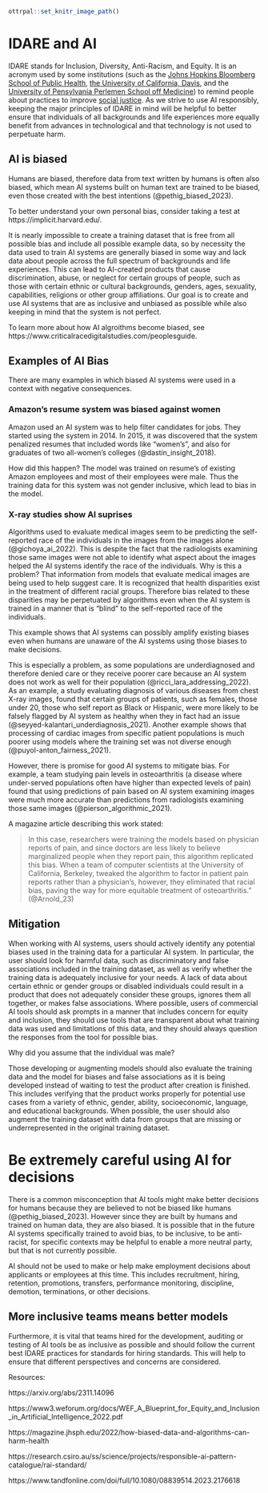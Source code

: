 


```r
ottrpal::set_knitr_image_path()
```

# IDARE and AI

IDARE stands for Inclusion, Diversity, Anti-Racism, and Equity. It is an acronym used by some institutions (such as the [Johns Hopkins Bloomberg School of Public Health](https://publichealth.jhu.edu/offices-and-services/office-of-inclusion-diversity-anti-racism-and-equity-idare), [the University of California, Davis](https://health.ucdavis.edu/diversity-inclusion/committees/departmental-committees-index.html), and the [University of Pensylvania Perlemen School off Medicine](https://www.med.upenn.edu/neurology/idare/)) to remind people about practices to improve [social justice](https://en.wikipedia.org/wiki/Social_justice). As we strive to use AI responsibly, keeping the major principles of IDARE in mind will be helpful to better ensure that individuals of all backgrounds and life experiences more equally benefit from advances in technological and that technology is not used to perpetuate harm.  

## AI is biased

Humans are biased, therefore data from text written by humans is often also biased, which mean AI systems built on human text are trained to be biased, even those created with the best intentions (@pethig_biased_2023).

To better understand your own personal bias, consider taking a test at https://implicit.harvard.edu/. 

It is nearly impossible to create a training dataset that is free from all possible bias and include all possible example data, so by necessity the data used to train AI systems are generally biased in some way and lack data about people across the full spectrum of backgrounds and life experiences. This can lead to AI-created products that cause discrimination, abuse, or neglect for certain groups of people, such as those with certain ethnic or cultural backgrounds, genders, ages, sexuality, capabilities, religions or other group affiliations. Our goal is to create and use AI systems that are as inclusive and unbiased as possible while also keeping in mind that the system is not perfect. 

To learn more about how AI algroithms become biased, see https://www.criticalracedigitalstudies.com/peoplesguide. 

## Examples of AI Bias

There are many examples in which biased AI systems were used in a context with negative consequences. 

### Amazon's resume system was biased against women

Amazon used an AI system was to help filter candidates for jobs. They started using the system in 2014. In 2015, it was discovered that the system penalized resumes that included words like "women's", and also for graduates of two all-women's colleges (@dastin_insight_2018). 

How did this happen? The model was trained on resume's of existing Amazon employees and most of their employees were male. Thus the training data for this system was not gender inclusive, which lead to bias in the model.

### X-ray studies show AI suprises



Algorithms used to evaluate medical images seem to be predicting the self-reported race of the individuals in the images from the images alone (@gichoya_ai_2022).  This is despite the fact that the radiologists examining those same images were not able to identify what aspect about the images helped the AI systems identify the race of the individuals. Why is this a problem? That information from models that evaluate medical images are being used to help suggest care. It is recognized that health disparities exist in the treatment of different racial groups. Therefore bias related to these disparities may be perpetuated by algorithms even when the AI system is trained in a manner that is "blind" to the self-reported race of the individuals.

This example shows that AI systems can possibly amplify existing biases even when humans are unaware of the AI systems using those biases to make decisions.

This is especially a problem, as some populations are underdiagnosed and therefore denied care or they receive poorer care because an AI system does not work as well for their population (@ricci_lara_addressing_2022). As an example,  a study evaluating diagnosis of various diseases from chest X-ray images, found that certain groups of patients, such as females, those under 20,  those who self report as Black or Hispanic, were more likely to be falsely flagged by  AI system as healthy when they in fact had an issue (@seyyed-kalantari_underdiagnosis_2021).  Another example shows that processing of cardiac images from specific patient populations is much poorer using models where the training set was not diverse enough (@puyol-anton_fairness_2021). 

However, there is promise for good AI systems to mitigate bias. For example,  a team studying pain levels in osteoarthritis (a disease where under-served populations often have higher than expected levels of pain) found that using predictions of pain based on AI system examining images were much more accurate than predictions from radiologists examining those same images (@pierson_algorithmic_2021).  

A magazine article describing this work stated:

> In this case, researchers were training the models based on physician reports of pain, and since doctors are less likely to believe marginalized people when they report pain, this algorithm replicated this bias. When a team of computer scientists at the University of California, Berkeley, tweaked the algorithm to factor in patient pain reports rather than a physician’s, however, they eliminated that racial bias, paving the way for more equitable treatment of osteoarthritis." (@Arnold_23)

## Mitigation

When working with AI systems, users should actively identify any potential biases used in the training data for a particular AI system. In particular, the user should look for harmful data, such as discriminatory and false associations included in the training dataset, as well as verify whether the training data is adequately inclusive for your needs. A lack of data about certain ethnic or gender groups or disabled individuals could result in a product that does not adequately consider these groups, ignores them all together, or makes false associations. Where possible, users of commercial AI tools should ask prompts in a manner that includes concern for equity and inclusion, they should use tools that are transparent about what training data was used and limitations of this data, and they should always question the responses from the tool for possible bias. 



:::{.query}
Why did you assume that the individual was male?
:::


Those developing or augmenting models should also evaluate the training data and the model for biases and false associations as it is being developed instead of waiting to test the product after creation is finished. This includes verifying that the product works properly for potential use cases from a variety of ethnic, gender, ability, socioeconomic, language, and educational backgrounds. When possible, the user should also augment the training dataset with data from groups that are missing or underrepresented in the original training dataset. 

# Be extremely careful using AI for decisions

There is a common misconception that AI tools might make better decisions for humans because they are believed to not be biased like humans (@pethig_biased_2023). However since they are built by humans and trained on human data, they are also biased. It is possible that in the future AI systems specifically trained to avoid bias, to be inclusive, to be anti-racist,  for specific contexts may be helpful to enable a more neutral party, but that is not currently possible.

AI should not be used to make or help make employment decisions about applicants or employees at this time. This includes recruitment, hiring, retention, promotions, transfers, performance monitoring, discipline, demotion, terminations, or other decisions. 

## More inclusive teams means better models

Furthermore, it is vital that teams hired for the development, auditing or testing of AI tools be as inclusive as possible and should follow the current best IDARE practices for standards for hiring standards. This will help to ensure that different perspectives and concerns are considered. 

 

Resources:  

https://arxiv.org/abs/2311.14096 

https://www3.weforum.org/docs/WEF_A_Blueprint_for_Equity_and_Inclusion_in_Artificial_Intelligence_2022.pdf  

https://magazine.jhsph.edu/2022/how-biased-data-and-algorithms-can-harm-health  

https://research.csiro.au/ss/science/projects/responsible-ai-pattern-catalogue/rai-standard/ 

https://www.tandfonline.com/doi/full/10.1080/08839514.2023.2176618  